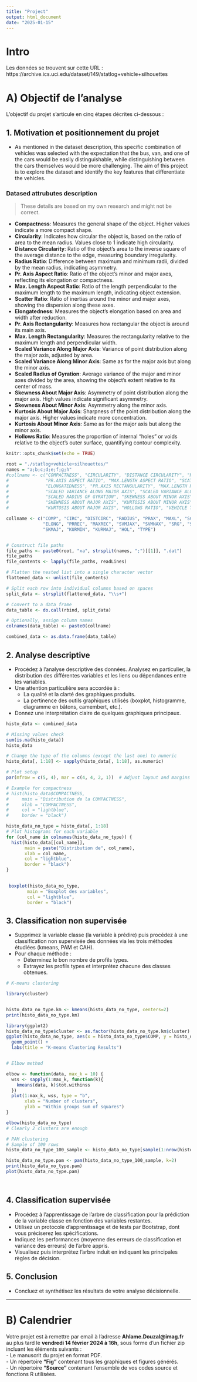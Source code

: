 ```yaml
---
title: "Project"
output: html_document
date: "2025-01-15"
---
```


# Intro 

Les données se trouvent sur cette URL :  https://archive.ics.uci.edu/dataset/149/statlog+vehicle+silhouettes


# A) Objectif de l'analyse

L'objectif du projet s'articule en cinq étapes décrites ci-dessous :

## 1. Motivation et positionnement du projet  
- As mentioned in the dataset description, this specific combination of vehicles was selected with the expectation that the bus, van, and one of the cars would be easily distinguishable, while distinguishing between the cars themselves would be more challenging. The aim of this project is to explore the dataset and identify the key features that differentiate the vehicles.

### Datased attrubutes description

> These details are based on my own research and might not be correct.

- **Compactness**: Measures the general shape of the object. Higher values indicate a more compact shape.
- **Circularity**: Indicates how circular the object is, based on the ratio of area to the mean radius. Values close to 1 indicate high circularity.
- **Distance Circularity**: Ratio of the object's area to the inverse square of the average distance to the edge, measuring boundary irregularity.
- **Radius Ratio**: Difference between maximum and minimum radii, divided by the mean radius, indicating asymmetry.
- **Pr. Axis Aspect Ratio**: Ratio of the object's minor and major axes, reflecting its elongation or compactness.
- **Max. Length Aspect Ratio**: Ratio of the length perpendicular to the maximum length to the maximum length, indicating object extension.
- **Scatter Ratio**: Ratio of inertias around the minor and major axes, showing the dispersion along these axes.
- **Elongatedness**: Measures the object's elongation based on area and width after reduction.
- **Pr. Axis Rectangularity**: Measures how rectangular the object is around its main axis.
- **Max. Length Rectangularity**: Measures the rectangularity relative to the maximum length and perpendicular width.
- **Scaled Variance Along Major Axis**: Variance of point distribution along the major axis, adjusted by area.
- **Scaled Variance Along Minor Axis**: Same as for the major axis but along the minor axis.
- **Scaled Radius of Gyration**: Average variance of the major and minor axes divided by the area, showing the object's extent relative to its center of mass.
- **Skewness About Major Axis**: Asymmetry of point distribution along the major axis. High values indicate significant asymmetry.
- **Skewness About Minor Axis**: Asymmetry along the minor axis.
- **Kurtosis About Major Axis**: Sharpness of the point distribution along the major axis. Higher values indicate more concentration.
- **Kurtosis About Minor Axis**: Same as for the major axis but along the minor axis.
- **Hollows Ratio**: Measures the proportion of internal "holes" or voids relative to the object's outer surface, quantifying contour complexity.

```r
knitr::opts_chunk$set(echo = TRUE)

root = "./statlog+vehicle+silhouettes/"
names = "a;b;c;d;e;f;g;h"
#collname <- c("COMPACTNESS", "CIRCULARITY", "DISTANCE CIRCULARITY", "RADIUS RATIO", 
#              "PR.AXIS ASPECT RATIO", "MAX.LENGTH ASPECT RATIO", "SCATTER RATIO", 
#              "ELONGATEDNESS", "PR.AXIS RECTANGULARITY", "MAX.LENGTH RECTANGULARITY", 
#              "SCALED VARIANCE ALONG MAJOR AXIS", "SCALED VARIANCE ALONG MINOR AXIS", 
#              "SCALED RADIUS OF GYRATION", "SKEWNESS ABOUT MINOR AXIS", 
#              "SKEWNESS ABOUT MAJOR AXIS", "KURTOSIS ABOUT MINOR AXIS", 
#              "KURTOSIS ABOUT MAJOR AXIS", "HOLLOWS RATIO", "VEHICLE TYPE")

collname <- c("COMP", "CIRC", "DISTCIRC", "RADIUS", "PRAX", "MAXL", "SCAT", 
              "ELONG", "PRREC", "MAXREC", "SVMJAX", "SVMNAX", "SRG", "SKMIN", 
              "SKMAJ", "KURMIN", "KURMAJ", "HOL", "TYPE")


# Construct file paths
file_paths <- paste0(root, "xa", strsplit(names, ";")[[1]], ".dat")
file_paths
file_contents <- lapply(file_paths, readLines)

# Flatten the nested list into a single character vector
flattened_data <- unlist(file_contents)

# Split each row into individual columns based on spaces
split_data <- strsplit(flattened_data, "\\s+")

# Convert to a data frame
data_table <- do.call(rbind, split_data)

# Optionally, assign column names
colnames(data_table) <- paste0(collname)

combined_data <- as.data.frame(data_table)

```

## 2. Analyse descriptive  
- Procédez à l’analyse descriptive des données. Analysez en particulier, la distribution des différentes variables et les liens ou dépendances entre les variables.  
- Une attention particulière sera accordée à :  
  - La qualité et la clarté des graphiques produits.  
  - La pertinence des outils graphiques utilisés (boxplot, histogramme, diagramme en bâtons, camembert, etc.).  
- Donnez une interprétation claire de quelques graphiques principaux.  

```r

histo_data <- combined_data

# Missing values check
sum(is.na(histo_data))
histo_data

# Change the type of the columns (except the last one) to numeric
histo_data[, 1:18] <- sapply(histo_data[, 1:18], as.numeric)

# Plot setup
par(mfrow = c(5, 4), mar = c(4, 4, 2, 1))  # Adjust layout and margins

# Example for compactness
# hist(histo_data$COMPACTNESS, 
#     main = "Distribution de la COMPACTNESS", 
#     xlab = "COMPACTNESS", 
#     col = "lightblue", 
#     border = "black")

histo_data_no_type = histo_data[, 1:18]
# Plot histograms for each variable
for (col_name in colnames(histo_data_no_type)) {
  hist(histo_data[[col_name]], 
       main = paste("Distribution de", col_name), 
       xlab = col_name, 
       col = "lightblue", 
       border = "black")
}
 

```

```r
 boxplot(histo_data_no_type, 
        main = "Boxplot des variables", 
        col = "lightblue", 
        border = "black")
```

## 3. Classification non supervisée  
- Supprimez la variable classe (la variable à prédire) puis procédez à une classification non supervisée des données via les trois méthodes étudiées (kmeans, PAM et CAH).  
- Pour chaque méthode :  
  - Déterminez le bon nombre de profils types.  
  - Extrayez les profils types et interprétez chacune des classes obtenues.  

```r

# K-means clustering

library(cluster)


histo_data_no_type.km <- kmeans(histo_data_no_type, centers=2)
print(histo_data_no_type.km)

library(ggplot2)
histo_data_no_type$cluster <- as.factor(histo_data_no_type.km$cluster)
ggplot(histo_data_no_type, aes(x = histo_data_no_type$COMP, y = histo_data_no_type$CIRC, color = cluster)) +
  geom_point() +
  labs(title = "K-means Clustering Results")


# Elbow method

elbow <- function(data, max_k = 10) {
  wss <- sapply(1:max_k, function(k){
    kmeans(data, k)$tot.withinss
  })
  plot(1:max_k, wss, type = "b", 
       xlab = "Number of clusters",
       ylab = "Within groups sum of squares")
}

elbow(histo_data_no_type)
# Clearly 2 clusters are enough

# PAM clustering
# Sample of 100 rows
histo_data_no_type_100_sample <- histo_data_no_type[sample(1:nrow(histo_data_no_type), 100), ]

histo_data_no_type.pam <- pam(histo_data_no_type_100_sample, k=2)
print(histo_data_no_type.pam)
plot(histo_data_no_type.pam)




```


## 4. Classification supervisée  
- Procédez à l'apprentissage de l'arbre de classification pour la prédiction de la variable classe en fonction des variables restantes.  
- Utilisez un protocole d'apprentissage et de tests par Bootstrap, dont vous préciserez les spécifications.  
- Indiquez les performances (moyenne des erreurs de classification et variance des erreurs) de l'arbre appris.  
- Visualisez puis interprétez l'arbre induit en indiquant les principales règles de décision.  

## 5. Conclusion  
- Concluez et synthétisez les résultats de votre analyse décisionnelle.  

---

# B) Calendrier

Votre projet est à remettre par email à l'adresse **Ahlame.Douzal@imag.fr** au plus tard le **vendredi 14 février 2024 à 16h**, sous forme d’un fichier zip incluant les éléments suivants :  
- Le manuscrit du projet en format PDF.  
- Un répertoire **"Fig"** contenant tous les graphiques et figures générés.  
- Un répertoire **"Source"** contenant l’ensemble de vos codes source et fonctions R utilisées.







